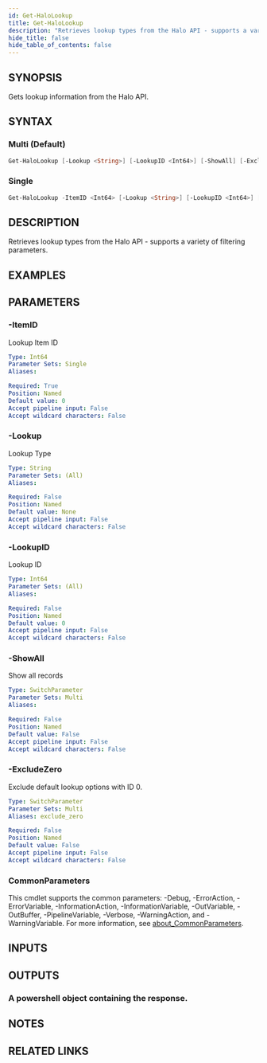 ```yaml
---
id: Get-HaloLookup
title: Get-HaloLookup
description: "Retrieves lookup types from the Halo API - supports a variety of filtering parameters."
hide_title: false
hide_table_of_contents: false
---
```


## SYNOPSIS

Gets lookup information from the Halo API.

## SYNTAX

### Multi (Default)

```powershell
Get-HaloLookup [-Lookup <String>] [-LookupID <Int64>] [-ShowAll] [-ExcludeZero] [<CommonParameters>]
```

### Single

```powershell
Get-HaloLookup -ItemID <Int64> [-Lookup <String>] [-LookupID <Int64>] [<CommonParameters>]
```

## DESCRIPTION

Retrieves lookup types from the Halo API - supports a variety of filtering parameters.

## EXAMPLES

## PARAMETERS

### -ItemID

Lookup Item ID

```yaml
Type: Int64
Parameter Sets: Single
Aliases:

Required: True
Position: Named
Default value: 0
Accept pipeline input: False
Accept wildcard characters: False
```

### -Lookup

Lookup Type

```yaml
Type: String
Parameter Sets: (All)
Aliases:

Required: False
Position: Named
Default value: None
Accept pipeline input: False
Accept wildcard characters: False
```

### -LookupID

Lookup ID

```yaml
Type: Int64
Parameter Sets: (All)
Aliases:

Required: False
Position: Named
Default value: 0
Accept pipeline input: False
Accept wildcard characters: False
```

### -ShowAll

Show all records

```yaml
Type: SwitchParameter
Parameter Sets: Multi
Aliases:

Required: False
Position: Named
Default value: False
Accept pipeline input: False
Accept wildcard characters: False
```

### -ExcludeZero

Exclude default lookup options with ID 0.

```yaml
Type: SwitchParameter
Parameter Sets: Multi
Aliases: exclude_zero

Required: False
Position: Named
Default value: False
Accept pipeline input: False
Accept wildcard characters: False
```

### CommonParameters

This cmdlet supports the common parameters: -Debug, -ErrorAction, -ErrorVariable, -InformationAction, -InformationVariable, -OutVariable, -OutBuffer, -PipelineVariable, -Verbose, -WarningAction, and -WarningVariable. For more information, see [about_CommonParameters](http://go.microsoft.com/fwlink/?LinkID=113216).

## INPUTS

## OUTPUTS

### A powershell object containing the response.

## NOTES

## RELATED LINKS

